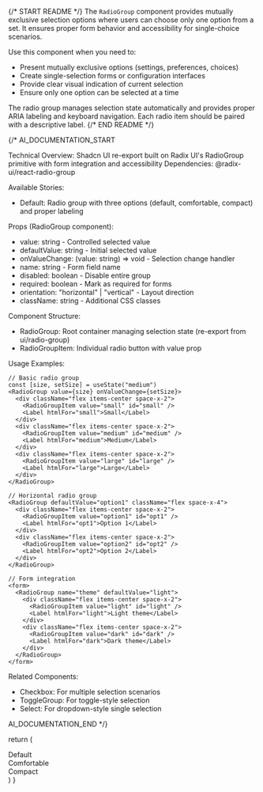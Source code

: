 
{/* START README */}
The `RadioGroup` component provides mutually exclusive selection options where users can choose only one option from a set. It ensures proper form behavior and accessibility for single-choice scenarios.

Use this component when you need to:
- Present mutually exclusive options (settings, preferences, choices)
- Create single-selection forms or configuration interfaces
- Provide clear visual indication of current selection
- Ensure only one option can be selected at a time

The radio group manages selection state automatically and provides proper ARIA labeling and keyboard navigation. Each radio item should be paired with a descriptive label.
{/* END README */}

{/*
AI_DOCUMENTATION_START

Technical Overview: Shadcn UI re-export built on Radix UI's RadioGroup primitive with form integration and accessibility
Dependencies: @radix-ui/react-radio-group

Available Stories:
- Default: Radio group with three options (default, comfortable, compact) and proper labeling

Props (RadioGroup component):
- value: string - Controlled selected value
- defaultValue: string - Initial selected value
- onValueChange: (value: string) => void - Selection change handler
- name: string - Form field name
- disabled: boolean - Disable entire group
- required: boolean - Mark as required for forms
- orientation: "horizontal" | "vertical" - Layout direction
- className: string - Additional CSS classes

Component Structure:
- RadioGroup: Root container managing selection state (re-export from ui/radio-group)
- RadioGroupItem: Individual radio button with value prop

Usage Examples:
```tsx
// Basic radio group
const [size, setSize] = useState("medium")
<RadioGroup value={size} onValueChange={setSize}>
  <div className="flex items-center space-x-2">
    <RadioGroupItem value="small" id="small" />
    <Label htmlFor="small">Small</Label>
  </div>
  <div className="flex items-center space-x-2">
    <RadioGroupItem value="medium" id="medium" />
    <Label htmlFor="medium">Medium</Label>
  </div>
  <div className="flex items-center space-x-2">
    <RadioGroupItem value="large" id="large" />
    <Label htmlFor="large">Large</Label>
  </div>
</RadioGroup>

// Horizontal radio group
<RadioGroup defaultValue="option1" className="flex space-x-4">
  <div className="flex items-center space-x-2">
    <RadioGroupItem value="option1" id="opt1" />
    <Label htmlFor="opt1">Option 1</Label>
  </div>
  <div className="flex items-center space-x-2">
    <RadioGroupItem value="option2" id="opt2" />
    <Label htmlFor="opt2">Option 2</Label>
  </div>
</RadioGroup>

// Form integration
<form>
  <RadioGroup name="theme" defaultValue="light">
    <div className="flex items-center space-x-2">
      <RadioGroupItem value="light" id="light" />
      <Label htmlFor="light">Light theme</Label>
    </div>
    <div className="flex items-center space-x-2">
      <RadioGroupItem value="dark" id="dark" />
      <Label htmlFor="dark">Dark theme</Label>
    </div>
  </RadioGroup>
</form>
```

Related Components:
- Checkbox: For multiple selection scenarios
- ToggleGroup: For toggle-style selection
- Select: For dropdown-style single selection

AI_DOCUMENTATION_END
*/}

  return (
    <RadioGroup defaultValue="comfortable">
      <div className="flex items-center gap-3">
        <RadioGroupItem value="default" id="r1" />
        <ShadcnLabel htmlFor="r1">Default</ShadcnLabel>
      </div>
      <div className="flex items-center gap-3">
        <RadioGroupItem value="comfortable" id="r2" />
        <ShadcnLabel htmlFor="r2">Comfortable</ShadcnLabel>
      </div>
      <div className="flex items-center gap-3">
        <RadioGroupItem value="compact" id="r3" />
        <ShadcnLabel htmlFor="r3">Compact</ShadcnLabel>
      </div>
    </RadioGroup>
  )
}
